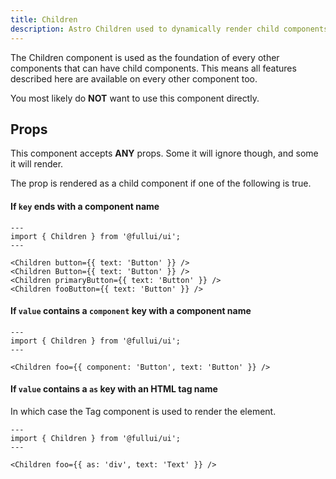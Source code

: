 ```yaml
---
title: Children
description: Astro Children used to dynamically render child components and/or elements based on props.
---
```


The Children component is used as the foundation of every other components that can have child components. This means all features described here are available on every other component too.

You most likely do **NOT** want to use this component directly.

## Props
This component accepts **ANY** props. Some it will ignore though, and some it will render. 

The prop is rendered as a child component if one of the following is true.

#### If `key` ends with a component name
```astro live
---
import { Children } from '@fullui/ui';
---

<Children button={{ text: 'Button' }} />
<Children Button={{ text: 'Button' }} />
<Children primaryButton={{ text: 'Button' }} />
<Children fooButton={{ text: 'Button' }} />
```

#### If `value` contains a `component` key with a component name
```astro live
---
import { Children } from '@fullui/ui';
---

<Children foo={{ component: 'Button', text: 'Button' }} />
```

#### If `value` contains a `as` key with an HTML tag name
In which case the Tag component is used to render the element.

```astro live
---
import { Children } from '@fullui/ui';
---

<Children foo={{ as: 'div', text: 'Text' }} />
```